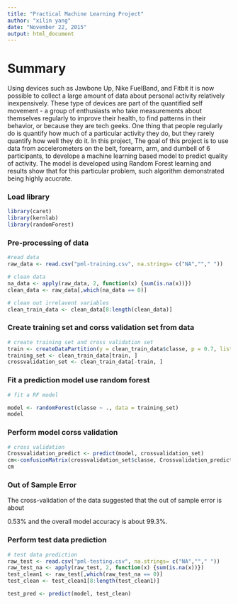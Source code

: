 ```yaml
---
title: "Practical Machine Learning Project"
author: "xilin yang"
date: "November 22, 2015"
output: html_document
---
```

# Summary

Using devices such as Jawbone Up, Nike FuelBand, and Fitbit it is now possible to collect a large amount of data about personal activity relatively inexpensively. These type of devices are part of the quantified self movement - a group of enthusiasts who take measurements about themselves regularly to improve their health, to find patterns in their behavior, or because they are tech geeks. One thing that people regularly do is quantify how much of a particular activity they do, but they rarely quantify how well they do it. In this project, The goal of this project is to use data from accelerometers on the belt, forearm, arm, and dumbell of 6 participants, to develope a machine learning based model to predict quality of activity. The model is developed using Random Forest learning and results show that for this particular problem, such algorithm demonstrated being highly acucrate.


### Load library

```r
library(caret)
library(kernlab)
library(randomForest)

```


### Pre-processing of data

```r
#read data 
raw_data <- read.csv("pml-training.csv", na.strings= c("NA",""," "))

# clean data
na_data <- apply(raw_data, 2, function(x) {sum(is.na(x))})
clean_data <- raw_data[,which(na_data == 0)]

# clean out irrelavent variables 
clean_train_data <- clean_data[8:length(clean_data)]
```

### Create training set and corss validation set from data

```r
# create training set and cross validation set
train <- createDataPartition(y = clean_train_data$classe, p = 0.7, list = FALSE)
training_set <- clean_train_data[train, ]
crossvalidation_set <- clean_train_data[-train, ]

```


### Fit a prediction model use random forest 
```r

# fit a RF model  

model <- randomForest(classe ~ ., data = training_set)
model

```

### Perform model corss validation
```r

# cross validation
Crossvalidation_predict <- predict(model, crossvalidation_set)
cm<-confusionMatrix(crossvalidation_set$classe, Crossvalidation_predict)
cm

```
### Out of Sample Error
 

The cross-validation of the data suggested that the out of sample error is about

0.53% and the overall model accuracy is about 99.3%.




### Perform test data prediction

```r
# test data prediction
raw_test <- read.csv("pml-testing.csv", na.strings= c("NA",""," "))
raw_test_na <- apply(raw_test, 2, function(x) {sum(is.na(x))})
test_clean1 <- raw_test[,which(raw_test_na == 0)]
test_clean <- test_clean1[8:length(test_clean1)]

test_pred <- predict(model, test_clean)
```

 
